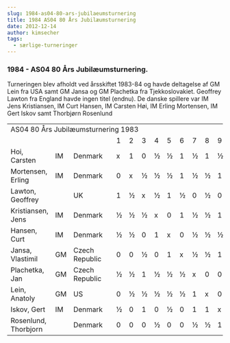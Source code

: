 ```yaml
---
slug: 1984-as04-80-ars-jubilaeumsturnering
title: 1984 AS04 80 Års Jubilæumsturnering
date: 2012-12-14
author: kimsecher
tags:
  - særlige-turneringer
---
```

<h3>1984 - AS04 80 Års Jubilæumsturnering.</h3>
Turneringen blev afholdt ved årsskiftet 1983-84 og havde deltagelse af GM Lein fra USA samt GM Jansa og GM Plachetka fra Tjekkoslovakiet. Geoffrey Lawton fra England havde ingen titel (endnu). De danske spillere var IM Jens Kristiansen, IM Curt Hansen, IM Carsten Høi, IM Erling Mortensen, IM Gert Iskov samt Thorbjørn Rosenlund
<div>
<table cellspacing="0">
<tbody>
<tr>
<td colspan="16" align="left">AS04 80 Års Jubilæumsturnering 1983</td>
</tr>
<tr>
<td></td>
<td></td>
<td></td>
<td></td>
<td>1</td>
<td>2</td>
<td>3</td>
<td>4</td>
<td>5</td>
<td>6</td>
<td>7</td>
<td>8</td>
<td>9</td>
<td>10</td>
<td></td>
<td>=</td>
</tr>
<tr>
<td>Hoi, Carsten</td>
<td>IM</td>
<td>Denmark</td>
<td></td>
<td>x</td>
<td>1</td>
<td>0</td>
<td>½</td>
<td>½</td>
<td>1</td>
<td>½</td>
<td>1</td>
<td>½</td>
<td>1</td>
<td></td>
<td>6</td>
</tr>
<tr>
<td>Mortensen, Erling</td>
<td>IM</td>
<td>Denmark</td>
<td></td>
<td>0</td>
<td>x</td>
<td>½</td>
<td>½</td>
<td>½</td>
<td>1</td>
<td>½</td>
<td>½</td>
<td>1</td>
<td>1</td>
<td></td>
<td>5½</td>
</tr>
<tr>
<td>Lawton, Geoffrey</td>
<td></td>
<td>UK</td>
<td></td>
<td>1</td>
<td>½</td>
<td>x</td>
<td>½</td>
<td>1</td>
<td>½</td>
<td>0</td>
<td>½</td>
<td>0</td>
<td>1</td>
<td></td>
<td>5</td>
</tr>
<tr>
<td>Kristiansen, Jens</td>
<td>IM</td>
<td>Denmark</td>
<td></td>
<td>½</td>
<td>½</td>
<td>½</td>
<td>x</td>
<td>0</td>
<td>1</td>
<td>½</td>
<td>½</td>
<td>1</td>
<td>½</td>
<td></td>
<td>5</td>
</tr>
<tr>
<td>Hansen, Curt</td>
<td>IM</td>
<td>Denmark</td>
<td></td>
<td>½</td>
<td>½</td>
<td>0</td>
<td>1</td>
<td>x</td>
<td>0</td>
<td>½</td>
<td>½</td>
<td>½</td>
<td>1</td>
<td></td>
<td>4½</td>
</tr>
<tr>
<td>Jansa, Vlastimil</td>
<td>GM</td>
<td>Czech Republic</td>
<td></td>
<td>0</td>
<td>0</td>
<td>½</td>
<td>0</td>
<td>1</td>
<td>x</td>
<td>½</td>
<td>½</td>
<td>1</td>
<td>1</td>
<td></td>
<td>4½</td>
</tr>
<tr>
<td>Plachetka, Jan</td>
<td>GM</td>
<td>Czech Republic</td>
<td></td>
<td>½</td>
<td>½</td>
<td>1</td>
<td>½</td>
<td>½</td>
<td>½</td>
<td>x</td>
<td>0</td>
<td>0</td>
<td>½</td>
<td></td>
<td>4</td>
</tr>
<tr>
<td>Lein, Anatoly</td>
<td>GM</td>
<td>US</td>
<td></td>
<td>0</td>
<td>½</td>
<td>½</td>
<td>½</td>
<td>½</td>
<td>½</td>
<td>1</td>
<td>x</td>
<td>0</td>
<td>½</td>
<td></td>
<td>4</td>
</tr>
<tr>
<td>Iskov, Gert</td>
<td>IM</td>
<td>Denmark</td>
<td></td>
<td>½</td>
<td>0</td>
<td>1</td>
<td>0</td>
<td>½</td>
<td>0</td>
<td>1</td>
<td>1</td>
<td>x</td>
<td>0</td>
<td></td>
<td>4</td>
</tr>
<tr>
<td>Rosenlund, Thorbjorn</td>
<td></td>
<td>Denmark</td>
<td></td>
<td>0</td>
<td>0</td>
<td>0</td>
<td>½</td>
<td>0</td>
<td>0</td>
<td>½</td>
<td>½</td>
<td>1</td>
<td>x</td>
<td></td>
<td>2½</td>
</tr>
</tbody>
</table>
</div>
&nbsp;
